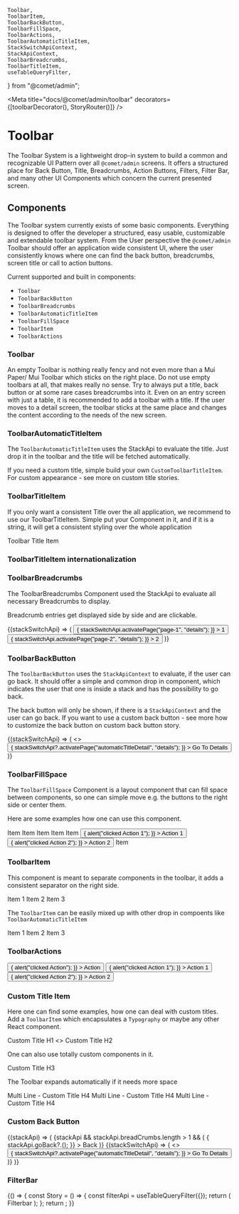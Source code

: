     Toolbar,
    ToolbarItem,
    ToolbarBackButton,
    ToolbarFillSpace,
    ToolbarActions,
    ToolbarAutomaticTitleItem,
    StackSwitchApiContext,
    StackApiContext,
    ToolbarBreadcrumbs,
    ToolbarTitleItem,
    useTableQueryFilter,
} from "@comet/admin";



<Meta title="docs/@comet/admin/toolbar" decorators={[toolbarDecorator(), StoryRouter()]} />

# Toolbar

The Toolbar System is a lightweight drop-in system to build a common and recognizable UI Pattern over all `@comet/admin` screens. It offers a structured place for Back Button, Title, Breadcrumbs, Action Buttons, Filters, Filter Bar, and many other UI Components which concern the current presented screen.

## Components

The Toolbar system currently exists of some basic components. Everything is designed to offer the developer a structured, easy usable, customizable and extendable toolbar system. From the User perspective the `@comet/admin` Toolbar should offer an application wide consistent UI, where the user consistently knows where one can find the back button, breadcrumbs, screen title or call to action buttons.

Current supported and built in components:

-   `Toolbar`
-   `ToolbarBackButton`
-   `ToolbarBreadcrumbs`
-   `ToolbarAutomaticTitleItem`
-   `ToolbarFillSpace`
-   `ToolbarItem`
-   `ToolbarActions`

### Toolbar

An empty Toolbar is nothing really fency and not even more than a Mui Paper/ Mui Toolbar which sticks on the right place. Do not use empty toolbars at all, that makes really no sense. Try to always put a title, back button or at some rare cases breadcrumbs into it. Even on an entry screen with just a table, it is recommended to add a toolbar with a title. If the user moves to a detail screen, the toolbar sticks at the same place and changes the content according to the needs of the new screen.

<Canvas>
    <Story name="Toolbar - Empty">
        <Toolbar />
    </Story>
</Canvas>

### ToolbarAutomaticTitleItem

The `ToolbarAutomaticTitleItem` uses the StackApi to evaluate the title. Just drop it in the toolbar and the title will be fetched automatically.

If you need a custom title, simple build your own `CustomToolbarTitleItem`. For custom appearance - see more on custom title stories.

<Canvas>
    <Story name="ToolbarAutomaticTitleItem">
        <Toolbar>
            <ToolbarAutomaticTitleItem />
        </Toolbar>
    </Story>
</Canvas>

### ToolbarTitleItem

If you only want a consistent Title over the all application, we recommend to use our ToolbarTitleItem. Simple put your Component in it, and if it is a string, it will get a consistent styling over the whole application

<Canvas>
    <Story name="ToolbarTitleItem">
        <Toolbar>
            <ToolbarTitleItem>Toolbar Title Item</ToolbarTitleItem>
        </Toolbar>
    </Story>
</Canvas>

### ToolbarTitleItem internationalization

<Canvas>
    <Story name="Localized Title">
        <Toolbar>
            <ToolbarTitleItem>
                <FormattedMessage id={"storybook.toolbartitleitem.title"} defaultMessage={"Localized Title"} />
            </ToolbarTitleItem>
        </Toolbar>
    </Story>
</Canvas>

### ToolbarBreadcrumbs

The ToolbarBreadcrumbs Component used the StackApi to evaluate all necessary Breadcrumbs to display.

Breadcrumb entries get displayed side by side and are clickable.

<Canvas>
    <Story name="Toolbar - Breadcrumbs">
        <Toolbar>
            <ToolbarBackButton />
            <ToolbarBreadcrumbs />
            <ToolbarFillSpace />
            <ToolbarActions>
                <StackSwitchApiContext.Consumer>
                    {(stackSwitchApi) => (
                        <Grid container spacing={4}>
                            <Grid item>
                                <Button
                                    color={"primary"}
                                    variant={"contained"}
                                    onClick={() => {
                                        stackSwitchApi.activatePage("page-1", "details");
                                    }}
                                >
                                    1
                                </Button>
                            </Grid>
                            <Grid item>
                                <Button
                                    color={"primary"}
                                    variant={"contained"}
                                    onClick={() => {
                                        stackSwitchApi.activatePage("page-2", "details");
                                    }}
                                >
                                    2
                                </Button>
                            </Grid>
                        </Grid>
                    )}
                </StackSwitchApiContext.Consumer>
            </ToolbarActions>
        </Toolbar>
    </Story>
</Canvas>

### ToolbarBackButton

The `ToolbarBackButton` uses the `StackApiContext` to evaluate, if the user can go back. It should offer a simple and common drop in component, which indicates the user that one is inside a stack and has the possibility to go back.

The back button will only be shown, if there is a `StackApiContext` and the user can go back. If you want to use a custom back button - see more how to customize the back button on custom back button story.

<Canvas>
    <Story name="Toolbar - Back Button">
        <Toolbar>
            <ToolbarBackButton />
            <ToolbarAutomaticTitleItem />
            <ToolbarFillSpace />
            <ToolbarActions>
                <StackSwitchApiContext.Consumer>
                    {(stackSwitchApi) => (
                        <>
                            <Button
                                variant={"contained"}
                                color={"primary"}
                                onClick={() => {
                                    stackSwitchApi?.activatePage("automaticTitleDetail", "details");
                                }}
                            >
                                <Typography>Go To Details</Typography>
                            </Button>
                        </>
                    )}
                </StackSwitchApiContext.Consumer>
            </ToolbarActions>
        </Toolbar>
    </Story>
</Canvas>

### ToolbarFillSpace

The `ToolbarFillSpace` Component is a layout component that can fill space between components, so one can simple move e.g. the buttons to the right side or center them.

Here are some examples how one can use this component.

<Canvas>
    <Story name="Fill Space - left">
        <Toolbar>
            <ToolbarFillSpace />
            <ToolbarItem>
                <Typography>Item</Typography>
            </ToolbarItem>
        </Toolbar>
    </Story>
</Canvas>

<Canvas>
    <Story name="Fill Space - left and right">
        <Toolbar>
            <ToolbarFillSpace />
            <ToolbarItem>
                <Typography>Item</Typography>
            </ToolbarItem>
            <ToolbarFillSpace />
        </Toolbar>
    </Story>
</Canvas>

<Canvas>
    <Story name="Fill Space - middle">
        <Toolbar>
            <ToolbarItem>
                <Typography>Item</Typography>
            </ToolbarItem>
            <ToolbarFillSpace />
            <ToolbarItem>
                <Typography>Item</Typography>
            </ToolbarItem>
        </Toolbar>
    </Story>
</Canvas>

<Canvas>
    <Story name="Fill Space - middle 2">
        <Toolbar>
            <ToolbarItem>
                <Typography>Item</Typography>
            </ToolbarItem>
            <ToolbarFillSpace />
            <ToolbarActions>
                <Grid container spacing={4}>
                    <Grid item>
                        <Button
                            color={"primary"}
                            variant={"contained"}
                            onClick={() => {
                                alert("clicked Action 1");
                            }}
                        >
                            Action 1
                        </Button>
                    </Grid>
                    <Grid item>
                        <Button
                            color={"secondary"}
                            variant={"contained"}
                            onClick={() => {
                                alert("clicked Action 2");
                            }}
                        >
                            Action 2
                        </Button>
                    </Grid>
                </Grid>
            </ToolbarActions>
            <ToolbarFillSpace />
            <ToolbarItem>
                <Typography>Item</Typography>
            </ToolbarItem>
        </Toolbar>
    </Story>
</Canvas>

### ToolbarItem

This component is meant to separate components in the toolbar, it adds a consistent separator on the right side.

<Canvas>
    <Story name="ToolbarItem">
        <Toolbar>
            <ToolbarItem>
                <Typography>Item 1</Typography>
            </ToolbarItem>
            <ToolbarItem>
                <Typography>Item 2</Typography>
            </ToolbarItem>
            <ToolbarItem>
                <Typography>Item 3</Typography>
            </ToolbarItem>
        </Toolbar>
    </Story>
</Canvas>

The `ToolbarItem` can be easily mixed up with other drop in compoents like `ToolbarAutomaticTitleItem`

<Canvas>
    <Story name="ToolbarItem - mixing with other Components">
        <Toolbar>
            <ToolbarItem>
                <Typography>Item 1</Typography>
            </ToolbarItem>
            <ToolbarAutomaticTitleItem />
            <ToolbarItem>
                <Typography>Item 2</Typography>
            </ToolbarItem>
            <ToolbarItem>
                <Typography>Item 3</Typography>
            </ToolbarItem>
        </Toolbar>
    </Story>
</Canvas>

### ToolbarActions

<Canvas>
    <Story name="Toolbar Actions - one Action">
        <Toolbar>
            <ToolbarAutomaticTitleItem />
            <ToolbarFillSpace />
            <ToolbarActions>
                <Button
                    color={"primary"}
                    variant={"contained"}
                    onClick={() => {
                        alert("clicked Action");
                    }}
                >
                    Action
                </Button>
            </ToolbarActions>
        </Toolbar>
    </Story>
</Canvas>

<Canvas>
    <Story name="Toolbar Actions - multiple Actions">
        <Toolbar>
            <ToolbarAutomaticTitleItem />
            <ToolbarFillSpace />
            <ToolbarActions>
                <Grid container spacing={4}>
                    <Grid item>
                        <Button
                            color={"primary"}
                            variant={"contained"}
                            onClick={() => {
                                alert("clicked Action 1");
                            }}
                        >
                            Action 1
                        </Button>
                    </Grid>
                    <Grid item>
                        <Button
                            color={"secondary"}
                            variant={"contained"}
                            onClick={() => {
                                alert("clicked Action 2");
                            }}
                        >
                            Action 2
                        </Button>
                    </Grid>
                </Grid>
            </ToolbarActions>
        </Toolbar>
    </Story>
</Canvas>

### Custom Title Item

Here one can find some examples, how one can deal with custom titles. Add a `ToolbarItem` which encapsulates a `Typography` or maybe any other React component.

<Canvas>
    <Story name="Custom Title - H1">
        <Toolbar>
            <ToolbarItem>
                <Typography variant={"h1"}>Custom Title H1</Typography>
            </ToolbarItem>
        </Toolbar>
    </Story>
</Canvas>

<Canvas>
    <Story name="Custom Title - H2">
        <Toolbar>
            <ToolbarItem>
                <>
                    <CometColor fontSize={"large"} />
                    <Typography variant={"h2"}>Custom Title H2</Typography>
                </>
            </ToolbarItem>
        </Toolbar>
    </Story>
</Canvas>

One can also use totally custom components in it.

<Canvas>
    <Story name="Custom Title - H3">
        <Toolbar>
            <div style={{ display: "flex", backgroundColor: "black", alignItems: "center", paddingLeft: 20, paddingRight: 20 }}>
                <Typography variant={"h3"} color={"primary"}>
                    Custom Title H3
                </Typography>
            </div>
        </Toolbar>
    </Story>
</Canvas>

The Toolbar expands automatically if it needs more space

<Canvas>
    <Story name="Custom Title - H4">
        <Toolbar>
            <ToolbarItem>
                <div style={{ display: "flex", flexDirection: "column" }}>
                    <Typography variant={"h4"}>Multi Line - Custom Title H4</Typography>
                    <Typography variant={"h4"}>Multi Line - Custom Title H4</Typography>
                    <Typography variant={"h4"}>Multi Line - Custom Title H4</Typography>
                </div>
            </ToolbarItem>
        </Toolbar>
    </Story>
</Canvas>

### Custom Back Button

<Canvas>
    <Story name="Toolbar - Custom Back Button">
        <StackApiContext.Consumer>
            {(stackApi) => (
                <Toolbar>
                    {stackApi && stackApi.breadCrumbs.length > 1 && (
                        <ToolbarItem>
                            <IconButton
                                color={"primary"}
                                onClick={() => {
                                    stackApi.goBack?.();
                                }}
                            >
                                <ChevronLeft fontSize={"large"} />
                                <Typography>Back</Typography>
                            </IconButton>
                        </ToolbarItem>
                    )}
                    <ToolbarFillSpace />
                    <ToolbarActions>
                        <StackSwitchApiContext.Consumer>
                            {(stackSwitchApi) => (
                                <>
                                    <Button
                                        variant={"contained"}
                                        color={"primary"}
                                        onClick={() => {
                                            stackSwitchApi?.activatePage("automaticTitleDetail", "details");
                                        }}
                                    >
                                        <Typography>Go To Details</Typography>
                                    </Button>
                                </>
                            )}
                        </StackSwitchApiContext.Consumer>
                    </ToolbarActions>
                </Toolbar>
            )}
        </StackApiContext.Consumer>
    </Story>
</Canvas>

### FilterBar

<Canvas>
    <Story name="Filterbar">
        {() => {
            const Story = () => {
                const filterApi = useTableQueryFilter({});
                return (
                    <Toolbar>
                        <ToolbarTitleItem>Filterbar</ToolbarTitleItem>
                        <ToolbarItem>
                            <TableFilterFinalForm filterApi={filterApi}>
                                <FilterBar>
                                    <FilterBarField label={"Username"} name="username">
                                        <Field name="username" type="text" component={FinalFormInput} fullWidth />
                                    </FilterBarField>
                                    <FilterBarMoreFilters>
                                        <FilterBarField label={"Email"} name="email">
                                            <ExampleWithSelect />
                                        </FilterBarField>
                                        <FilterBarField label={"Name"} name="name">
                                            <Field name="name" type="text" component={FinalFormInput} fullWidth />
                                        </FilterBarField>
                                        <FilterBarField label={"Website"} name="website">
                                            <Field name="url" type="text" component={FinalFormInput} fullWidth />
                                            <Field name="name" type="text" component={FinalFormInput} fullWidth />
                                        </FilterBarField>
                                    </FilterBarMoreFilters>
                                </FilterBar>
                            </TableFilterFinalForm>
                        </ToolbarItem>
                    </Toolbar>
                );
            };
            return <Story />;
        }}
    </Story>
</Canvas>

